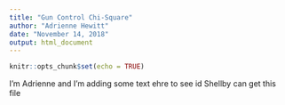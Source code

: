 ```yaml
---
title: "Gun Control Chi-Square"
author: "Adrienne Hewitt"
date: "November 14, 2018"
output: html_document
---
```


```r
knitr::opts_chunk$set(echo = TRUE)
```

I'm Adrienne and I'm adding some text ehre to see id Shellby can get this file